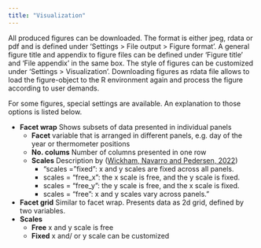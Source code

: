 ```yaml
---
title: "Visualization"
---
```


All produced figures can be downloaded. The format is either jpeg, rdata or pdf and is defined under ‘Settings \> File output \> Figure format’. A general figure title and appendix to figure files can be defined under ‘Figure title’ and ‘File appendix’ in the same box. The style of figures can be customized under ‘Settings \> Visualization’. Downloading figures as rdata file allows to load the figure-object to the R environment again and process the figure according to user demands.

For some figures, special settings are available. An explanation to those options is listed below.

-   **Facet wrap** Shows subsets of data presented in individual panels
    -   **Facet** variable that is arranged in different panels, e.g. day of the year or thermometer positions
    -   **No. colums** Number of columns presented in one row
    -   **Scales** Description by ([Wickham, Navarro and Pedersen, 2022](https://ggplot2-book.org/index.html))
        -   “scales = "fixed": x and y scales are fixed across all panels.
        -   scales = "free_x": the x scale is free, and the y scale is fixed.
        -   scales = "free_y": the y scale is free, and the x scale is fixed.
        -   scales = "free": x and y scales vary across panels.”
-   **Facet grid** Similar to facet wrap. Presents data as 2d grid, defined by two variables.
-   **Scales**
    -   **Free** x and y scale is free
    -   **Fixed** x and/ or y scale can be customized
